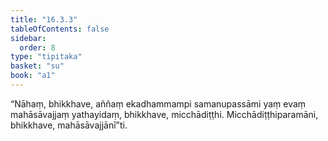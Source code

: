 ```yaml
---
title: "16.3.3"
tableOfContents: false
sidebar:
  order: 8
type: "tipitaka"
basket: "su"
book: "a1"
---
```



<DynamicBreadcrumb />

<Division number="310" book="a1" bookNo="15" page="35">

<Paragraph number="399" book="a1">
“Nāhaṃ, bhikkhave, aññaṃ ekadhammampi samanupassāmi yaṃ evaṃ mahāsāvajjaṃ yathayidaṃ, bhikkhave, micchādiṭṭhi. Micchādiṭṭhiparamāni, bhikkhave, mahāsāvajjānī”ti.
</Paragraph>
</Division>